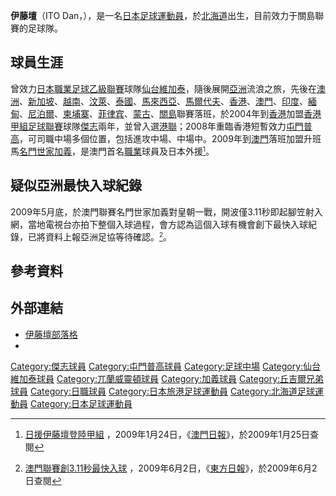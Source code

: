 {{Infobox Football biography
| playername          = 伊藤壇
| image               = 
| fullname            = 伊藤 壇
| dateofbirth         = {{birth date and age|df=yes|1975|11|3}}
| cityofbirth         = , [[北海道|北海道]], [[札幌市|札幌市]]
| countryofbirth      = [[日本|日本]]
| height              = {{height|m=1.73}}
| currentclub         = {{link-en|關島流浪足球會|Rovers FC (Guam)}}
| position            = [[中場|中場]]
| clubnumber          = 19
| youthyears          = 1991-93<br />1994-97
| youthclubs          = [[登別大谷高等学校|登別大谷高等学校]]<br />[[仙台大学|仙台大学]]
| years               = 1998–99 <br />2001 <br />2002 <br />2003 <br />2004 <br />2004 <br />2004 <br />2005 <br />2005–06 <br />2006 <br />2006 <br />2006 <br />2007–08 <br />2008–09<br />2009<br />2009–2011<br />2011<br />2011–2012<br />2012–13<br />2013<br />2013<br />2014<br />2014<br />2015<br />2016<br />2017<br />2019-
| clubs               =  {{flagicon|JPN}} [[仙台維加泰|仙台維加泰]]<br /> {{flagicon|SGP}} [[兀兰威灵顿|兀兰威灵顿]]<br /> {{flagicon|AUS}} {{tsl|en|Westgate FC||Westgate}}<br /> {{flagicon|VIE}} [[胡志明市足球會|胡志明市]]<br /> {{flagicon|HKG}} [[傑志體育會|傑志]]<br /> {{flagicon|THA}} {{tsl|en|Osotsapa FC||Osotsapa}}<br /> {{flagicon|HKG}} [[傑志體育會|傑志]]<br /> {{flagicon|MYS}} [[檳城足球協會|檳城]]<br /> {{flagicon|BRN}} {{tsl|en|QAF FC}}<br /> {{flagicon|MDV}} [[瓦伦西亚俱乐部|瓦伦西亚]]<br /> {{flagicon|BRN}} {{tsl|en|QAF FC}}<br /> {{flagicon|BRN}} [[文萊DPMM足球會|DPMM]]<br /> {{flagicon|BRN}} {{tsl|en|QAF FC}}<br /> {{flagicon|HKG}} [[屯門普高|屯門普高]]<br /> {{flagicon|MAC}} [[名門世家加義|名門世家加義]]<br /> {{flagicon|IND}} [[丘吉爾兄弟體育俱樂部|丘吉爾兄弟]]<br /> {{flagicon|MYA}} {{tsl|en|Rakhapura United||拉喀普拉聯}}<br /> {{flagicon|NEP}} {{tsl|en|Manang Marshyangdi Club||馬蘭}}<br /> {{flagicon|CAM}} {{tsl|en|Build Bright United FC||建明聯}}<br /> {{flagicon|PHL}} {{tsl|en|Green Archers United F.C.||綠箭手聯}}<br /> {{flagicon|MNG}} [[額日西莫足球俱樂部|額日西莫]]<br /> {{flagicon|LAO}} [[老撾豐田足球會|老撾豐田]]<br /> {{flagicon|LAO}} {{tsl|en|Yotha F.C.||約特哈}}<br /> {{flagicon|BTN}} {{tsl|en|Thimphu F.C.||廷布}}<br /> {{flagicon|LKA}} {{tsl|en|Colombo FC||哥林堡}}<br /> {{flagicon|TLS}} {{tsl|en|AS Ponta Leste||寶沙達}}<br /> {{flagicon|GUM}} {{tsl|en|Rovers FC (Guam)||流浪}}
| caps(goals)         = {{0}}9 {{0}}(0)<br />10 {{0}}(4)<br /> <br /> <br /> <br /> <br /> <br /> <br /> <br /> <br /> <br /> <br /> <br />{{0}}7 {{0}}(2)<br /> <br /> <br /> <br /> <br /> <br /> <br /> 
| pcupdate            = 
}}
'''伊藤壇'''（ITO Dan，{{bd|1975年|11月3日|catIdx=Ito, Dan}}），是一名[[日本|日本]][[足球|足球]][[運動員|運動員]]，於[[北海道|北海道]]出生，目前效力于關島聯賽的足球隊{{link-en|關島流浪足球會|Rovers FC (Guam)}}。

==球員生涯==
曾效力[[日本職業足球乙級聯賽|日本職業足球乙級聯賽]]球隊[[仙台維加泰|仙台維加泰]]，隨後展開[[亞洲|亞洲]]流浪之旅，先後在[[澳洲|澳洲]]、[[新加坡|新加坡]]、[[越南|越南]]、[[汶萊|汶萊]]、[[泰國|泰國]]、[[馬來西亞|馬來西亞]]、[[馬爾代夫|馬爾代夫]]、[[香港|香港]]、[[澳門|澳門]]、[[印度|印度]]、[[緬甸|緬甸]]、[[尼泊爾|尼泊爾]]、[[柬埔寨|柬埔寨]]、[[菲律宾|菲律宾]]、[[蒙古|蒙古]]、[[關島|關島]]聯賽落班，於2004年到[[香港|香港]]加盟[[香港甲組足球聯賽|香港甲組足球聯賽]]球隊[[傑志體育會|傑志]]兩年，並曾入選[[香港聯賽選手隊|港聯]]；2008年重臨香港短暫效力[[屯門普高|屯門普高]]，可司職中場多個位置，包括進攻中場、中場中。2009年到[[澳門|澳門]]落班加盟升班馬[[名門世家加義|名門世家加義]]，是澳門首名[[職業|職業]]球員及日本外援<small><ref>{{zh-hk}} [http://www.macaodaily.com/html/2009-01/24/content_276085.htm 日援伊藤壇登陸甲組] {{webarchive|url=https://web.archive.org/web/20090201141522/http://macaodaily.com/html/2009-01/24/content_276085.htm |date=2009-02-01 }}，2009年1月24日，《[[澳門日報|澳門日報]]》，於2009年1月25日查閱</ref></small>。

==疑似亞洲最快入球紀錄==
2009年5月底，於澳門聯賽名門世家加義對皇朝一戰，開波僅3.11秒即起腳笠射入網，當地電視台亦拍下整個入球過程，會方認為這個入球有機會創下最快入球紀錄，已將資料上報亞洲足協等待確認。<small><ref>{{zh-hk}} [http://football.on.cc/football/new/20090602/fbnewb0105x0.html 澳門聯賽創3.11秒最快入球] {{webarchive|url=https://web.archive.org/web/20090605144932/http://football.on.cc/football/new/20090602/fbnewb0105x0.html |date=2009-06-05 }}，2009年6月2日，《[[東方日報|東方日報]]》，於2009年6月2日查閱</ref></small>。

==參考資料==
{{reflist}}

==外部連結==
* [https://web.archive.org/web/20090216064304/http://itodan.exblog.jp/ 伊藤壇部落格]
* {{twitter|danito1975}}

[[Category:傑志球員|Category:傑志球員]]
[[Category:屯門普高球員|Category:屯門普高球員]]
[[Category:足球中場|Category:足球中場]]
[[Category:仙台維加泰球員|Category:仙台維加泰球員]]
[[Category:兀蘭威靈頓球員|Category:兀蘭威靈頓球員]]
[[Category:加義球員|Category:加義球員]]
[[Category:丘吉爾兄弟球員|Category:丘吉爾兄弟球員]]
[[Category:日職球員|Category:日職球員]]
[[Category:日本旅港足球運動員|Category:日本旅港足球運動員]]
[[Category:北海道足球運動員|Category:北海道足球運動員]]
[[Category:日本足球運動員|Category:日本足球運動員]]